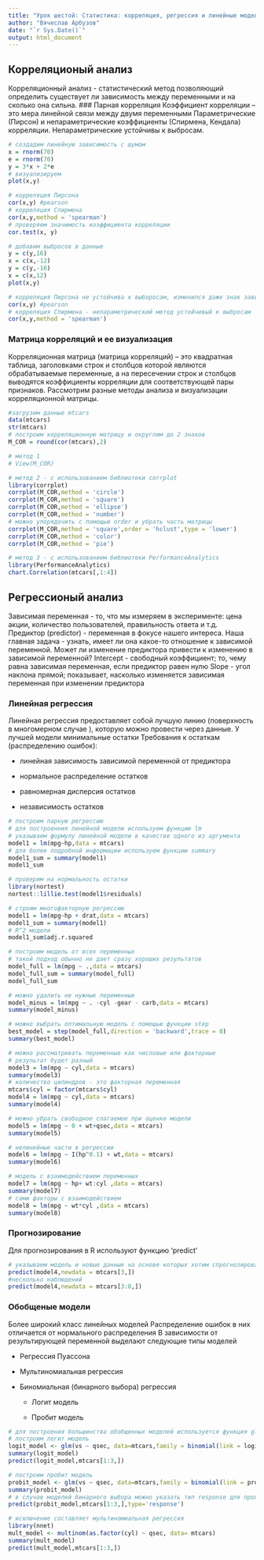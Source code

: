 ```yaml
---
title: "Урок шестой: Статистика: корреляция, регрессия и линейные модели"
author: "Вячеслав Арбузов"
date: "`r Sys.Date()`"
output: html_document
---
```


## Корреляционый анализ

Корреляционный анализ - статистический метод позволяющий определить существует ли зависимость между переменными и на сколько она сильна. 
### Парная корреляция 
Коэффициент корреляции -- это мера линейной связи между двумя переменными Параметрические (Пирсон) и непараметрические коэффициенты (Спирмена, Кендала) корреляции. Непараметрические устойчивы к выбросам.

```r
# создадим линейную зависимость с шумом
x = rnorm(70)
e = rnorm(70)
y = 3*x + 2*e
# визуализируем
plot(x,y)

# корреляция Пирсона
cor(x,y) #pearson
# корреляция Спирмена
cor(x,y,method = 'spearman')
# проверяем значимость коэффициента корреляции
cor.test(x, y)

# добавим выбросов в данные
y = c(y,16)
x = c(x,-12)
y = c(y,-16)
x = c(x,12)
plot(x,y)

# корреляция Пирсона не устойчива к выборосам, изменился даже знак зависимости
cor(x,y) #pearson
# корреляция Спирмена - непараметрический метод устойчивый к выбросам
cor(x,y,method = 'spearman')
```

### Матрица корреляций и ее визуализация

Корреляционная матрица (матрица корреляций) -- это квадратная таблица, заголовками строк и столбцов которой являются обрабатываемые переменные, а на пересечении строк и столбцов выводятся коэффициенты корреляции для соответствующей пары признаков. Рассмотрим разные методы анализа и визуализации корреляционной матрицы.

```r
#загрузим данные mtcars
data(mtcars)
str(mtcars)
# построим корреляционную матрицу и округлим до 2 знаков
M_COR = round(cor(mtcars),2)

# метод 1
# View(M_COR)

# метод 2 - с использованием библиотеки corrplot
library(corrplot)
corrplot(M_COR,method = 'circle')
corrplot(M_COR,method = 'square')
corrplot(M_COR,method = 'ellipse')
corrplot(M_COR,method = 'number')
# можно упорядочить с помощью order и убрать часть матрицы
corrplot(M_COR,method = 'square',order = 'hclust',type = 'lower')
corrplot(M_COR,method = 'color')
corrplot(M_COR,method = 'pie')

# метод 3 - с использованием библиотеки PerformanceAnalytics
library(PerformanceAnalytics)
chart.Correlation(mtcars[,1:4])
```

## Регрессионый анализ

Зависимая переменная - то, что мы измеряем в эксперименте: цена акции, количество пользователей, правильность ответа и т.д. Предиктор (predictor) - переменная в фокусе нашего интереса. Наша главная задача - узнать, имеет ли она какое-то отношение к зависимой переменной. Может ли изменение предиктора привести к изменению в зависимой переменной? Intercept - свободный коэффициент; то, чему равна зависимая переменная, если предиктор равен нулю Slope - угол наклона прямой; показывает, насколько изменяется зависимая переменная при изменении предиктора

### Линейная регрессия

Линейная регрессия предоставляет собой лучшую линию (поверхность в многомерном случае ), которую можно провести через данные. У лучшей модели минимальные остатки Требования к остаткам (распределению ошибок):

-   линейная зависимость зависимой переменной от предиктора

-   нормальное распределение остатков

-   равномерная дисперсия остатков

-   независимость остатков

```r
# построим парную регрессию
# для построенния линейной модели используем функцию lm
# указываем формулу линейной модели в качестве одного из аргумента
model1 = lm(mpg~hp,data = mtcars)
# для более подробной информации используем функцию summary
model1_sum = summary(model1)
model1_sum

# проверим на нормальность остатки
library(nortest)
nortest::lillie.test(model1$residuals)

# строим многофакторную регрессию
model1 = lm(mpg~hp + drat,data = mtcars)
model1_sum = summary(model1)
# R^2 модели
model1_sum$adj.r.squared

# построим модель от всех переменных
# такой подход обычно не дает сразу хороших результатов
model_full = lm(mpg ~ .,data = mtcars)
model_full_sum = summary(model_full)
model_full_sum

# можно удалить не нужные переменные
model_minus = lm(mpg ~ . -cyl -gear - carb,data = mtcars)
summary(model_minus)

# можно выбрать оптимальную модель с помощью функции step
best_model = step(model_full,direction = 'backward',trace = 0)
summary(best_model)

# можно рассматривать переменные как числовые или факторные
# результат будет разный
model3 = lm(mpg ~ cyl,data = mtcars)
summary(model3)
# количество цилиндров - это факторная переменная
mtcars$cyl = factor(mtcars$cyl)
model4 = lm(mpg ~ cyl,data = mtcars)
summary(model4)

# можно убрать свободное слагаемое при оценке модели
model5 = lm(mpg ~ 0 + wt+qsec,data = mtcars)
summary(model5)

# нелинейные части в регрессии
model6 = lm(mpg ~ I(hp^0.1) + wt,data = mtcars)
summary(model6)

# модель с взаимодействием переменных
model7 = lm(mpg ~ hp+ wt:cyl ,data = mtcars)
summary(model7)
# сами факторы с взаимодействием
model8 = lm(mpg ~ wt*cyl ,data = mtcars)
summary(model8)

```

### Прогнозирование

Для прогнозирования в R используют функцию 'predict'

```r
# указываем модель и новые данные на основе которых хотим спрогнозировать результат
predict(model4,newdata = mtcars[3,])
#несколько наблюдений
predict(model4,newdata = mtcars[3:8,])
```

### Обобщеные модели

Более широкий класс линейных моделей Распределение ошибок в них отличается от нормального распределения В зависимости от результирующей переменной выделают следующие типы моделей

-   Регрессия Пуассона

-   Мультиномиальная регрессия

-   Биномиальная (бинарного выбора) регрессия

    -   Логит модель

    -   Пробит модель

```r

# для построения большинства обобщенных моделей используется функция glm
# построим логит модель
logit_model <- glm(vs ~ qsec, data=mtcars,family = binomial(link = logit))
summary(logit_model)
predict(logit_model,mtcars[1:3,])

# построим пробит модель
probit_model <- glm(vs ~ qsec, data=mtcars,family = binomial(link = probit))
summary(probit_model)
# в случае моделей бинарного выбора можно указать тип response для прогнозирования вероятности
predict(probit_model,mtcars[1:3,],type='response')

# исключение составляет мультиномиальная регрессия
library(nnet)
mult_model <- multinom(as.factor(cyl) ~ qsec, data= mtcars)
summary(mult_model)
predict(mult_model,mtcars[1:3,])

```
